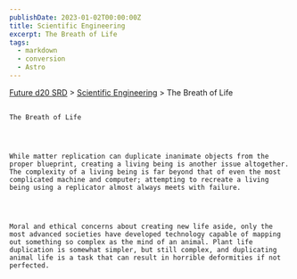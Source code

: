 ```yaml
---
publishDate: 2023-01-02T00:00:00Z
title: Scientific Engineering
excerpt: The Breath of Life
tags:
  - markdown
  - conversion
  - Astro
---
```







[Future d20 SRD](/#futureD20)
     > [Scientific Engineering](future-d20-srd-scientific-engineering-index)
     > The Breath of Life
    




## 
    The Breath of Life
   



    While matter replication can duplicate inanimate objects from the proper blueprint, creating a living being is another issue altogether. The complexity of a living being is far beyond that of even the most complicated machine and computer; attempting to recreate a living being using a replicator almost always meets with failure.
   



    Moral and ethical concerns about creating new life aside, only the most advanced societies have developed technology capable of mapping out something so complex as the mind of an animal. Plant life duplication is somewhat simpler, but still complex, and duplicating animal life is a task that can result in horrible deformities if not perfected.
   





